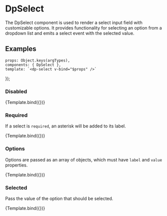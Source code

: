 
<Meta
  title="Components/Select"
  component={DpSelect} />

# DpSelect

The DpSelect component is used to render a select input field with customizable options. It provides functionality for selecting an option from a dropdown list and emits a select event with the selected value.

## Examples

    props: Object.keys(argTypes),
    components: { DpSelect },
    template: `<dp-select v-bind="$props" />`
});

### Disabled

<Canvas>
    <Story
        name="Disabled"
        args={{
            id: 'selectId',
            label: {
              text: 'Choose a number'
            },
            disabled: true
        }}>
        {Template.bind({})}
    </Story>
</Canvas>

### Required

If a select is `required`, an asterisk will be added to its label.

<Canvas>
    <Story
        name="Required"
        args={{
            id: 'selectId',
            label: {
              text: 'Choose a number'
            },
            required: true
        }}>
        {Template.bind({})}
    </Story>
</Canvas>

### Options

Options are passed as an array of objects, which must have `label` and `value` properties.

<Canvas>
    <Story
        name="Options"
        args={{
            id: 'selectId',
            label: {
              text: 'Choose a number'
            },
            options: [
                { label: 'Option 1', value: '1' },
                { label: 'Option 2', value: '2' }
            ]
        }}>
        {Template.bind({})}
    </Story>
</Canvas>


### Selected

Pass the value of the option that should be selected.

<Canvas>
    <Story
        name="Selected"
        args={{
            id: 'selectId',
            label: {
              text: 'select label'
            },
            options: [
                { label: 'Option 1', value: '1' },
                { label: 'Option 2', value: '2' }
            ],
            selected: '2'
        }}>
        {Template.bind({})}
    </Story>
</Canvas>
